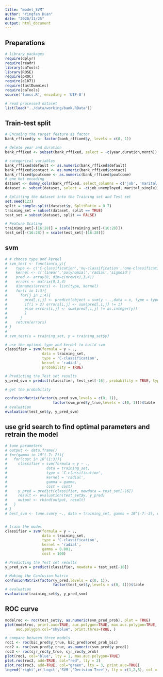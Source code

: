 ---
title: "model_SVM"
author: "Yingfan Duan"
date: "2020/11/25"
output: html_document
---

## Preparations

```{r}
# library packages
require(dplyr)
require(readr)
library(caTools)
library(ROSE)
require(pROC)
require(e1071)
require(fastDummies)
require(caTools)
source('funcs.R', encoding = 'UTF-8')

# read processed dataset
list(load("../data/working/bank.RData"))
```


## Train-test split

```{r}
# Encoding the target feature as factor
bank_rffixed$y <- factor(bank_rffixed$y, levels = c(0, 1))

# delete year and duration
bank_rffixed <- subset(bank_rffixed, select = -c(year,duration,month))

# categorical variables
bank_rffixed$default <- as.numeric(bank_rffixed$default)
bank_rffixed$contact <- as.numeric(bank_rffixed$contact)
bank_rffixed$poutcome <- as.numeric(bank_rffixed$poutcome)
# one hot encoding
dataset <- dummy_cols(bank_rffixed, select_columns = c('job', 'marital'), remove_selected_columns = TRUE)
dataset <- subset(dataset, select = -c(job_unemployed, marital_single))

# Splitting the dataset into the Training set and Test set
set.seed(123)
split = sample.split(dataset$y, SplitRatio = 0.7)
training_set = subset(dataset, split == TRUE)
test_set = subset(dataset, split == FALSE)
```

```{r}
# Feature Scaling
training_set[-(16:28)] = scale(training_set[-(16:28)])
test_set[-(16:28)] = scale(test_set[-(16:28)])
```


##  svm
```{r}
# # choose type and kernel
# svm_test <- function(x,y){
#    type <- c('C-classification','nu-classification','one-classification')
#    kernel <- c('linear','polynomial','radial','sigmoid')
#    pred <- array(0, dim=c(nrow(x),3,4))
#    errors <- matrix(0,3,4)
#    dimnames(errors) <- list(type, kernel)
#    for(i in 1:3){
#      for(j in 1:4){
#        pred[,i,j] <- predict(object = svm(y ~ .,data = x, type = type[i], kernel = kernel[j]), newdata = x)
#        if(i > 2) errors[i,j] <- sum(pred[,i,j] != 1)
#        else errors[i,j] <- sum(pred[,i,j] != as.integer(y))
#        }
#      }
#    return(errors)
# }
# 
# svm_test(x = training_set, y = training_set$y)

# use the optimal type and kernel to build svm
classifier = svm(formula = y ~ .,
                 data = training_set,
                 type = 'C-classification',
                 kernel = 'radial',
                 probability = TRUE)

# Predicting the Test set results
y_pred_svm = predict(classifier, test_set[-16], probability = TRUE, type= 'prob')

# get the probability

confusionMatrix(factor(y_pred_svm,levels = c(0, 1)), 
                      factor(svm_pred$y_true,levels = c(0, 1)))$table
# evaluation
evaluation(test_set$y, y_pred_svm)
```

## use grid search to find optimal parameters and retrain the model
```{r}
# tune parameters
# output <- data.frame()
# for(gamma in 10^(-7:-2)){
#   for(cost in 10^(1:3)){
#     classifier = svm(formula = y ~ .,
#                  data = training_set,
#                  type = 'C-classification',
#                  kernel = 'radial',
#                  gamma = gamma,
#                  cost = cost)
#     y_pred = predict(classifier, newdata = test_set[-16])
#     result <- evaluation(test_set$y, y_pred)
#     output <- rbind(output, result)
#   }
# }
# best_svm <- tune.svm(y ~., data = training_set, gamma = 10^(-7:-2), cost = 10^(1:3))


# train the model
classifier = svm(formula = y ~ .,
                 data = training_set,
                 type = 'C-classification',
                 kernel = 'radial',
                 gamma = 0.001,
                 cost = 100)

# Predicting the Test set results
y_pred_svm = predict(classifier, newdata = test_set[-16])

# Making the Confusion Matrix
confusionMatrix(factor(y_pred,levels = c(0, 1)), 
                      factor(test_set$y,levels = c(0, 1)))$table
# evaluation 
evaluation(training_set$y, y_pred_svm)
```

## ROC curve
```{r}
modelroc <- roc(test_set$y, as.numeric(svm_pred_prob), plot = TRUE)
plot(modelroc, print.auc=TRUE, auc.polygon=TRUE, max.auc.polygon=TRUE,
     auc.polygon.col="skyblue", print.thres=TRUE, )
```

```{r}
# compare between three models
roc1 <- roc(bic_pred$y_true, bic_pred$pred_prob_bic)   
roc2 <- roc(svm_pred$y_true, as.numeric(svm_pred$y_pred))
roc3 <- roc(sjr_roc$y_true, sjr_roc$y_prob)
plot(roc1, col="blue", lty = 1, max.auc.polygon=TRUE)
plot.roc(roc2, add=TRUE, col="red", lty = 2)
plot.roc(roc3, add=TRUE, col="green", lty = 3, print.auc=TRUE)
legend('right',c('Logit','SVM','Decision Tree'), lty = c(1,2,3), col = c('blue','red','green'),ncol=1)
```